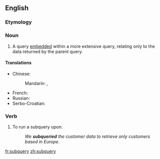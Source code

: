 ==English==

===Etymology===
{{prefix|sub|query|lang=en}}

===Noun===
{{en-noun|subqueries}}

# {{lb|en|databases}} A query [[embed]]ded within a more extensive query, relating only to the data returned by the parent query.

====Translations====
{{trans-top|embedded query}}
* Chinese:
*: Mandarin: {{t|cmn|子查詢|sc=Hani}}, {{t|cmn|子查询|tr=zǐcháxún|sc=Hani}}
{{trans-mid}}
* French: {{t+|fr|sous-requête|f}}
* Russian: {{t+|ru|подзапро́с|m}}
* Serbo-Croatian: {{t|sh|podupit|m}}
{{trans-bottom}}

===Verb===
{{en-verb|subqueries|subquerying|subqueried}}

# {{lb|en|databases|transitive}} To run a subquery upon.
#: ''We '''subqueried''' the customer data to retrieve only customers based in Europe.''

[[fr:subquery]]
[[zh:subquery]]